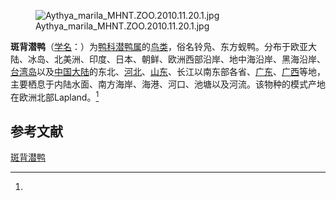 {{NoteTA
|1=zh-cn:鸭科; zh-tw:雁鴨科; 
}}
{{Speciesbox
| name = 斑背潜鸭
| status = 
| status_system = 
| image = Greater-scaup-male2.jpg
| image2 = Aythya marila.jpg
| range_map = The GS range map.jpg
| genus = Aythya
| species = marila
| authority = ([[卡尔·林奈|Linnaeus]])<ref name='id1437'>{{cite web| url =http://www.bioinfo.cn/db05/BjdwSpecies.php?action=view&id=1437| title =斑背潜鸭| work =《中国动物物种编目数据库》| publisher =中国科学院微生物研究所| author =中国科学院动物研究所| accessdate =2009-04-04| deadurl =yes| archiveurl =https://web.archive.org/web/20160305073228/http://www.bioinfo.cn/db05/BjdwSpecies.php?action=view&id=1437| archivedate =2016-03-05}}</ref>
}}
[[File:Aythya_marila_MHNT.ZOO.2010.11.20.1.jpg|thumb]]

'''斑背潜鸭'''（[[学名|学名]]：{{lang|la|''Aythya marila''}}）为[[鸭科|鸭科]][[潜鸭属|潜鸭属]]的[[鸟类|鸟类]]，俗名铃凫、东方蚬鸭。分布于欧亚大陆、冰岛、北美洲、印度、日本、朝鲜、欧洲西部沿岸、地中海沿岸、黑海沿岸、[[台湾岛|台湾岛]]以及[[中国大陆|中国大陆]]的东北、[[河北|河北]]、[[山东|山东]]、长江以南东部各省、[[广东|广东]]、[[广西|广西]]等地，主要栖息于内陆水面、南方海岸、海港、河口、池塘以及河流。该物种的模式产地在欧洲北部Lapland。<ref name='id1437'/>

== 参考文献 ==
{{reflist}}
{{Taxonbar|from=Q26635}}

[[Category:潜鸭属|斑背潜鸭]]


{{鸟类小作品}}